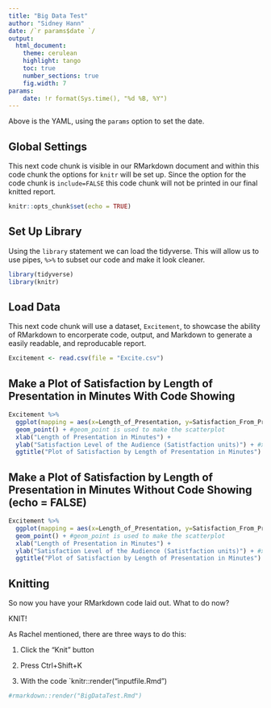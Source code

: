 ```yaml
---
title: "Big Data Test"
author: "Sidney Hann"
date: /`r params$date `/ 
output:
  html_document:
    theme: cerulean
    highlight: tango
    toc: true
    number_sections: true
    fig.width: 7
params:
    date: !r format(Sys.time(), "%d %B, %Y")
---
```


Above is the YAML, using the `params` option to set the date.

## Global Settings

This next code chunk is visible in our RMarkdown document and within this code chunk the options for `knitr` will be set up. Since the option for the code chunk is `include=FALSE` this code chunk will not be printed in our final knitted report.

```r
knitr::opts_chunk$set(echo = TRUE)
```

## Set Up Library

Using the `library` statement we can load the tidyverse. This will allow us to use pipes, `%>%` to subset our code and make it look cleaner. 

```r
library(tidyverse)
library(knitr)
```

## Load Data

This next code chunk will use a dataset, `Excitement`, to showcase the ability of RMarkdown to encorperate code, output, and Markdown to generate a easily readable, and reproducable report.

```r
Excitement <- read.csv(file = "Excite.csv")
```

## Make a Plot of Satisfaction by Length of Presentation in Minutes With Code Showing

```r
Excitement %>% 
  ggplot(mapping = aes(x=Length_of_Presentation, y=Satisfaction_From_Presentation)) + #our aes statement will tell R which variables we would like on each axis
  geom_point() + #geom_point is used to make the scatterplot
  xlab("Length of Presentation in Minutes") +
  ylab("Satisfaction Level of the Audience (Satistfaction units)") + #xlab and ylab are used to make our axis more readable
  ggtitle("Plot of Satisfaction by Length of Presentation in Minutes")
```


## Make a Plot of Satisfaction by Length of Presentation in Minutes Without Code Showing (echo = FALSE)

```r
Excitement %>% 
  ggplot(mapping = aes(x=Length_of_Presentation, y=Satisfaction_From_Presentation)) + #our aes statement will tell R which variables we would like on each axis
  geom_point() + #geom_point is used to make the scatterplot
  xlab("Length of Presentation in Minutes") +
  ylab("Satisfaction Level of the Audience (Satistfaction units)") + #xlab and ylab are used to make our axis more readable
  ggtitle("Plot of Satisfaction by Length of Presentation in Minutes")
```


## Knitting

So now you have your RMarkdown code laid out. What to do now?

KNIT!

As Rachel mentioned, there are three ways to do this:

  1. Click the "Knit" button
  
  2. Press Ctrl+Shift+K
  
  3. With the code `knitr::render("inputfile.Rmd")
  
  
```r
#rmarkdown::render("BigDataTest.Rmd")
```
